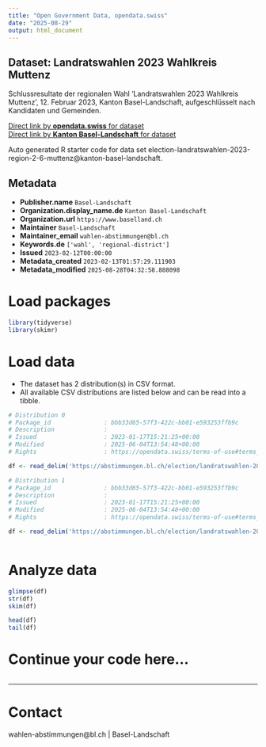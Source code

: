 ```yaml
---
title: "Open Government Data, opendata.swiss"
date: "2025-08-29"
output: html_document
---
```


## Dataset: Landratswahlen 2023 Wahlkreis Muttenz

Schlussresultate der regionalen Wahl 'Landratswahlen 2023 Wahlkreis Muttenz', 12. Februar 2023, Kanton Basel-Landschaft, aufgeschlüsselt nach Kandidaten und Gemeinden.

[Direct link by **opendata.swiss** for dataset](https://opendata.swiss/de/dataset/landratswahlen-2023-wahlkreis-muttenz)<br>
[Direct link by **Kanton Basel-Landschaft** for dataset](https://abstimmungen.bl.ch/election/landratswahlen-2023-region-2-6-muttenz/data)

Auto generated R starter code for data set election-landratswahlen-2023-region-2-6-muttenz@kanton-basel-landschaft.

## Metadata

- **Publisher.name** `Basel-Landschaft`
- **Organization.display_name.de** `Kanton Basel-Landschaft`
- **Organization.url** `https://www.baselland.ch`
- **Maintainer** `Basel-Landschaft`
- **Maintainer_email** `wahlen-abstimmungen@bl.ch`
- **Keywords.de** `['wahl', 'regional-district']`
- **Issued** `2023-02-12T00:00:00`
- **Metadata_created** `2023-02-13T01:57:29.111903`
- **Metadata_modified** `2025-08-28T04:32:58.888098`


# Load packages

```r

library(tidyverse)
library(skimr)

```

# Load data

-   The dataset has 2 distribution(s) in CSV format.
-   All available CSV distributions are listed below and can be read into a tibble.

```r

# Distribution 0
# Package_id               : bbb33d65-57f3-422c-bb01-e593253ffb9c
# Description              : 
# Issued                   : 2023-01-17T15:21:25+00:00
# Modified                 : 2025-06-04T13:54:48+00:00
# Rights                   : https://opendata.swiss/terms-of-use#terms_by

df <- read_delim('https://abstimmungen.bl.ch/election/landratswahlen-2023-region-2-6-muttenz/data-csv')

# Distribution 1
# Package_id               : bbb33d65-57f3-422c-bb01-e593253ffb9c
# Description              : 
# Issued                   : 2023-01-17T15:21:25+00:00
# Modified                 : 2025-06-04T13:54:48+00:00
# Rights                   : https://opendata.swiss/terms-of-use#terms_by

df <- read_delim('https://abstimmungen.bl.ch/election/landratswahlen-2023-region-2-6-muttenz/data-parties-csv')



```

# Analyze data

```r

glimpse(df)
str(df)
skim(df)

head(df)
tail(df)

```

# Continue your code here...

```r

```

------------------------------------------------------------------------

# Contact

wahlen-abstimmungen@bl.ch | Basel-Landschaft
